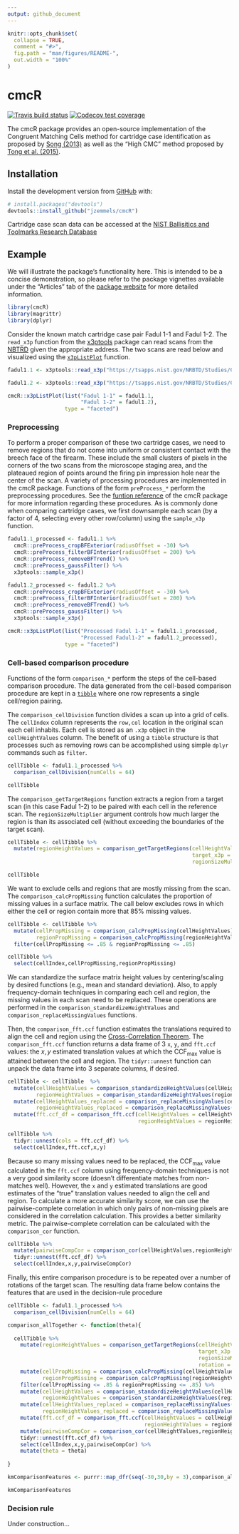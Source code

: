 ```yaml
---
output: github_document
---
```


<!-- README.md is generated from README.Rmd. Please edit that file -->

```r
knitr::opts_chunk$set(
  collapse = TRUE,
  comment = "#>",
  fig.path = "man/figures/README-",
  out.width = "100%"
)
```

# cmcR

<!-- badges: start -->
[![Travis build status](https://travis-ci.com/jzemmels/cmcR.svg?branch=master)](https://travis-ci.com/jzemmels/cmcR)
[![Codecov test coverage](https://codecov.io/gh/jzemmels/cmcR/branch/master/graph/badge.svg)](https://codecov.io/gh/jzemmels/cmcR?branch=master)
<!-- badges: end -->

The cmcR package provides an open-source implementation of the Congruent Matching Cells method for cartridge case identification as proposed by [Song (2013)](https://tsapps.nist.gov/publication/get_pdf.cfm?pub_id=911193) as well as the "High CMC" method proposed by [Tong et al. (2015)](https://www.ncbi.nlm.nih.gov/pmc/articles/PMC4730689/pdf/jres.120.008.pdf).

## Installation

<!-- You can install the released version of cmcR from [CRAN](https://CRAN.R-project.org) with: -->

<!-- ``` r -->
<!-- install.packages("cmcR") -->
<!-- ``` -->

Install the development version from [GitHub](https://github.com/jzemmels/cmcR) with:

``` r
# install.packages("devtools")
devtools::install_github("jzemmels/cmcR")
```
Cartridge case scan data can be accessed at the [NIST Ballisitics and Toolmarks Research Database](https://tsapps.nist.gov/NRBTD/Studies/Search)

## Example

We will illustrate the package's functionality here. This is intended to be a concise demonstration, so please refer to the package vignettes available under the "Articles" tab of the [package website](https://csafe-isu.github.io/cmcR/index.html) for more detailed information.

```r
library(cmcR)
library(magrittr)
library(dplyr)
```

Consider the known match cartridge case pair Fadul 1-1 and Fadul 1-2. The `read_x3p` function from the [x3ptools](https://github.com/heike/x3ptools) package can read scans from the [NBTRD](https://tsapps.nist.gov/NRBTD/Studies/Search) given the appropriate address. The two scans are read below and visualized using the [`x3pListPlot`](https://csafe-isu.github.io/cmcR/reference/x3pListPlot.html) function.

```r
fadul1.1 <- x3ptools::read_x3p("https://tsapps.nist.gov/NRBTD/Studies/CartridgeMeasurement/DownloadMeasurement/2d9cc51f-6f66-40a0-973a-a9292dbee36d")

fadul1.2 <- x3ptools::read_x3p("https://tsapps.nist.gov/NRBTD/Studies/CartridgeMeasurement/DownloadMeasurement/cb296c98-39f5-46eb-abff-320a2f5568e8")

cmcR::x3pListPlot(list("Fadul 1-1" = fadul1.1,
                       "Fadul 1-2" = fadul1.2),
                  type = "faceted")
```

### Preprocessing

To perform a proper comparison of these two cartridge cases, we need to remove regions that do not come into uniform or consistent contact with the breech face of the firearm. These include the small clusters of pixels in the corners of the two scans from the microscope staging area, and the plateaued region of points around the firing pin impression hole near the center of the scan. A variety of processing procedures are implemented in the cmcR package. Functions of the form `preProcess_*` perform the preprocessing procedures. See the [funtion reference](https://csafe-isu.github.io/cmcR/reference/index.html) of the cmcR package for more information regarding these procedures. As is commonly done when comparing cartridge cases, we first downsample each scan (by a factor of 4, selecting every other row/column) using the `sample_x3p` function.

```r
fadul1.1_processed <- fadul1.1 %>%
  cmcR::preProcess_cropBFExterior(radiusOffset = -30) %>%
  cmcR::preProcess_filterBFInterior(radiusOffset = 200) %>%
  cmcR::preProcess_removeBFTrend() %>%
  cmcR::preProcess_gaussFilter() %>%
  x3ptools::sample_x3p()

fadul1.2_processed <- fadul1.2 %>%
  cmcR::preProcess_cropBFExterior(radiusOffset = -30) %>%
  cmcR::preProcess_filterBFInterior(radiusOffset = 200) %>%
  cmcR::preProcess_removeBFTrend() %>%
  cmcR::preProcess_gaussFilter() %>%
  x3ptools::sample_x3p()

cmcR::x3pListPlot(list("Processed Fadul 1-1" = fadul1.1_processed,
                       "Processed Fadul1-2" = fadul1.2_processed),
                  type = "faceted")
```

### Cell-based comparison procedure

Functions of the form `comparison_*` perform the steps of the cell-based comparison procedure. The data generated from the cell-based comparison procedure are kept in a [`tibble`](https://tibble.tidyverse.org/) where one row represents a single cell/region pairing.

The `comparison_cellDivision` function divides a scan up into a grid of cells. The `cellIndex` column represents the `row,col` location in the original scan each cell inhabits. Each cell is stored as an `.x3p` object in the `cellHeightValues` column. The benefit of using a `tibble` structure is that processes such as removing rows can be accomplished using simple `dplyr` commands such as `filter`.

```r
cellTibble <- fadul1.1_processed %>%
  comparison_cellDivision(numCells = 64)

cellTibble
```

The `comparison_getTargetRegions` function extracts a region from a target scan (in this case Fadul 1-2) to be paired with each cell in the reference scan. The `regionSizeMultiplier` argument controls how much larger the region is than its associated cell (without exceeding the boundaries of the target scan).

```r
cellTibble <- cellTibble %>%
  mutate(regionHeightValues = comparison_getTargetRegions(cellHeightValues = cellHeightValues,
                                                          target_x3p = fadul1.2_processed,
                                                          regionSizeMultiplier = 9))

cellTibble
```

We want to exclude cells and regions that are mostly missing from the scan. The `comparison_calcPropMissing` function calculates the proportion of missing values in a surface matrix. The call below excludes rows in which either the cell or region contain more that 85% missing values.

```r
cellTibble <- cellTibble %>%
  mutate(cellPropMissing = comparison_calcPropMissing(cellHeightValues),
         regionPropMissing = comparison_calcPropMissing(regionHeightValues)) %>%
  filter(cellPropMissing <= .85 & regionPropMissing <= .85)

cellTibble %>%
  select(cellIndex,cellPropMissing,regionPropMissing)
```


We can standardize the surface matrix height values by centering/scaling by desired functions (e.g., mean and standard deviation). Also, to apply frequency-domain techniques in comparing each cell and region, the missing values in each scan need to be replaced. These operations are performed in the `comparison_standardizeHeightValues` and `comparison_replaceMissingValues` functions.

Then, the `comparison_fft.ccf` function estimates the translations required to align the cell and region using the [Cross-Correlation Theorem](https://mathworld.wolfram.com/Cross-CorrelationTheorem.html). The `comparison_fft.ccf` function returns a data frame of 3 `x`, `y`, and `fft.ccf` values: the $x,y$ estimated translation values at which the CCF$_\max$ value is attained between the cell and region. The `tidyr::unnest` function can unpack the data frame into 3 separate columns, if desired.

```r
cellTibble <- cellTibble  %>%
  mutate(cellHeightValues = comparison_standardizeHeightValues(cellHeightValues),
         regionHeightValues = comparison_standardizeHeightValues(regionHeightValues)) %>%
  mutate(cellHeightValues_replaced = comparison_replaceMissingValues(cellHeightValues),
         regionHeightValues_replaced = comparison_replaceMissingValues(regionHeightValues)) %>%
  mutate(fft.ccf_df = comparison_fft.ccf(cellHeightValues = cellHeightValues_replaced,
                                         regionHeightValues = regionHeightValues_replaced))

cellTibble %>%
  tidyr::unnest(cols = fft.ccf_df) %>%
  select(cellIndex,fft.ccf,x,y)
```

Because so many missing values need to be replaced, the CCF$_{\max}$ value calculated in the `fft.ccf` column using frequency-domain techniques is not a very good similarity score (doesn't differentiate matches from non-matches well). However, the `x` and `y` estimated translations are good estimates of the "true" translation values needed to align the cell and region. To calculate a more accurate similarity score, we can use the pairwise-complete correlation in which only pairs of non-missing pixels are considered in the correlation calculation. This provides a better similarity metric. The pairwise-complete correlation can be calculated with the `comparison_cor` function.

```r
cellTibble %>%
  mutate(pairwiseCompCor = comparison_cor(cellHeightValues,regionHeightValues,fft.ccf_df)) %>%
  tidyr::unnest(fft.ccf_df) %>%
  select(cellIndex,x,y,pairwiseCompCor)
```

Finally, this entire comparison procedure is to be repeated over a number of rotations of the target scan. The resulting data frame below contains the features that are used in the decision-rule procedure 

```r
cellTibble <- fadul1.1_processed %>%
  comparison_cellDivision(numCells = 64)

comparison_allTogether <- function(theta){
  
  cellTibble %>%
    mutate(regionHeightValues = comparison_getTargetRegions(cellHeightValues = cellHeightValues,
                                                            target_x3p = fadul1.2_processed,
                                                            regionSizeMultiplier = 9,
                                                            rotation = theta)) %>%
    mutate(cellPropMissing = comparison_calcPropMissing(cellHeightValues),
           regionPropMissing = comparison_calcPropMissing(regionHeightValues)) %>%
    filter(cellPropMissing <= .85 & regionPropMissing <= .85) %>%
    mutate(cellHeightValues = comparison_standardizeHeightValues(cellHeightValues),
           regionHeightValues = comparison_standardizeHeightValues(regionHeightValues)) %>%
    mutate(cellHeightValues_replaced = comparison_replaceMissingValues(cellHeightValues),
           regionHeightValues_replaced = comparison_replaceMissingValues(regionHeightValues)) %>%
    mutate(fft.ccf_df = comparison_fft.ccf(cellHeightValues = cellHeightValues_replaced,
                                           regionHeightValues = regionHeightValues_replaced)) %>%
    mutate(pairwiseCompCor = comparison_cor(cellHeightValues,regionHeightValues,fft.ccf_df)) %>%
    tidyr::unnest(fft.ccf_df) %>%
    select(cellIndex,x,y,pairwiseCompCor) %>%
    mutate(theta = theta)
  
}

kmComparisonFeatures <- purrr::map_dfr(seq(-30,30,by = 3),comparison_allTogether)

kmComparisonFeatures
```

### Decision rule

Under construction...

